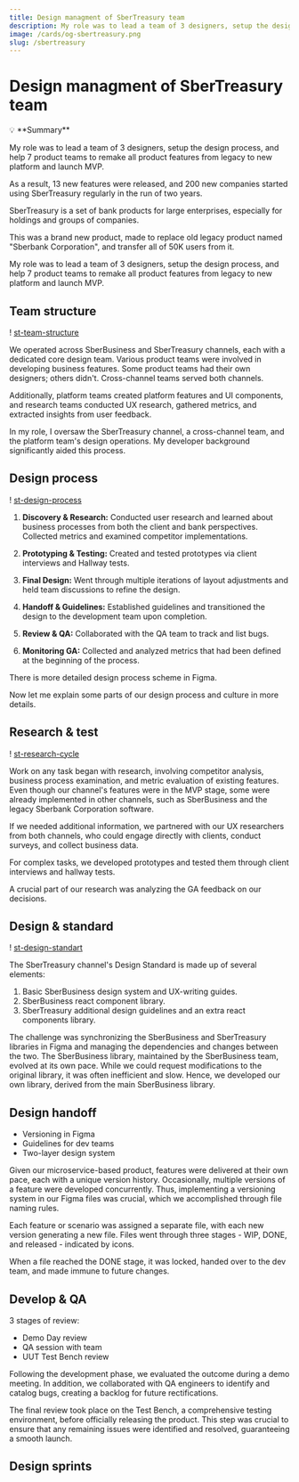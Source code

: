 ```yaml
---
title: Design managment of SberTreasury team
description: My role was to lead a team of 3 designers, setup the design process, and help 7 product teams to remake all product features from legacy to new platform and launch MVP.
image: /cards/og-sbertreasury.png
slug: /sbertreasury
---
```


# Design managment of SberTreasury team

<aside className="extra-margin">
💡 **Summary**

My role was to lead a team of 3 designers, setup the design process, and help 7 product teams to remake all product features from legacy to new platform and launch MVP.

As a result, 13 new features were released, and 200 new companies started using SberTreasury regularly in the run of two years. 

</aside>

SberTreasury is a set of bank products for large enterprises, especially for holdings and groups of companies.

This was a brand new product, made to replace old legacy product named "Sberbank Corporation", and transfer all of 50K users from it.

My role was to lead a team of 3 designers, setup the design process, and help 7 product teams to remake all product features from legacy to new platform and launch MVP.

## Team structure

! [st-team-structure](./img/st-team-structure.png)

We operated across SberBusiness and SberTreasury channels, each with a dedicated core design team. Various product teams were involved in developing business features. Some product teams had their own designers; others didn't. Cross-channel teams served both channels.

Additionally, platform teams created platform features and UI components, and research teams conducted UX research, gathered metrics, and extracted insights from user feedback.

In my role, I oversaw the SberTreasury channel, a cross-channel team, and the platform team's design operations. My developer background significantly aided this process.

## Design process

! [st-design-process](./img/st-design-process.png)

1. **Discovery & Research:** Conducted user research and learned about business processes from both the client and bank perspectives. Collected metrics and examined competitor implementations.

2. **Prototyping & Testing:** Created and tested prototypes via client interviews and Hallway tests.

3. **Final Design:** Went through multiple iterations of layout adjustments and held team discussions to refine the design.

4. **Handoff & Guidelines:** Established guidelines and transitioned the design to the development team upon completion.

5. **Review & QA:** Collaborated with the QA team to track and list bugs.

6. **Monitoring GA:** Collected and analyzed metrics that had been defined at the beginning of the process.

There is more detailed design process scheme in Figma. 

Now let me explain some parts of our design process and culture in more details. 

## Research & test

! [st-research-cycle](./img/st-research-cycle.png)

Work on any task began with research, involving competitor analysis, business process examination, and metric evaluation of existing features. Even though our channel's features were in the MVP stage, some were already implemented in other channels, such as SberBusiness and the legacy Sberbank Corporation software.

If we needed additional information, we partnered with our UX researchers from both channels, who could engage directly with clients, conduct surveys, and collect business data.

For complex tasks, we developed prototypes and tested them through client interviews and hallway tests.

A crucial part of our research was analyzing the GA feedback on our decisions.

## Design & standard

! [st-design-standart](./img/st-design-standart.png)

The SberTreasury channel's Design Standard is made up of several elements:

1. Basic SberBusiness design system and UX-writing guides.
2. SberBusiness react component library.
3. SberTreasury additional design guidelines and an extra react components library.

The challenge was synchronizing the SberBusiness and SberTreasury libraries in Figma and managing the dependencies and changes between the two. The SberBusiness library, maintained by the SberBusiness team, evolved at its own pace. While we could request modifications to the original library, it was often inefficient and slow. Hence, we developed our own library, derived from the main SberBusiness library.

## Design handoff

- Versioning in Figma
- Guidelines for dev teams
- Two-layer design system

Given our microservice-based product, features were delivered at their own pace, each with a unique version history. Occasionally, multiple versions of a feature were developed concurrently. Thus, implementing a versioning system in our Figma files was crucial, which we accomplished through file naming rules.

Each feature or scenario was assigned a separate file, with each new version generating a new file. Files went through three stages - WIP, DONE, and released - indicated by icons.

When a file reached the DONE stage, it was locked, handed over to the dev team, and made immune to future changes.

## Develop & QA

3 stages of review:
- Demo Day review
- QA session with team
- UUT Test Bench review

Following the development phase, we evaluated the outcome during a demo meeting. In addition, we collaborated with QA engineers to identify and catalog bugs, creating a backlog for future rectifications.

The final review took place on the Test Bench, a comprehensive testing environment, before officially releasing the product. This step was crucial to ensure that any remaining issues were identified and resolved, guaranteeing a smooth launch.

## Design sprints

